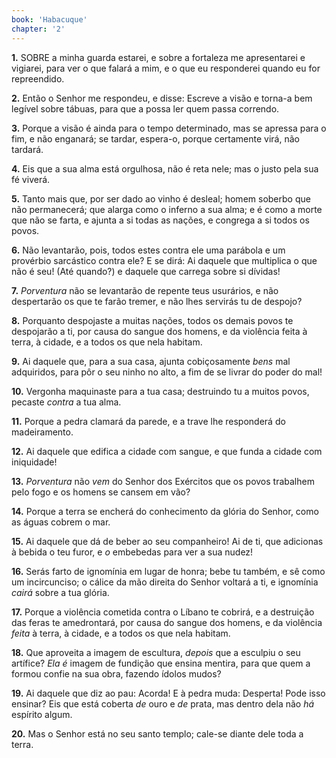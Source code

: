 ```yaml
---
book: 'Habacuque'
chapter: '2'
---
```


**1.** SOBRE a minha guarda estarei, e sobre a fortaleza me apresentarei e vigiarei, para ver o que falará a mim, e o que eu responderei quando eu for repreendido.

**2.** Então o Senhor me respondeu, e disse: Escreve a visão e torna-a bem legível sobre tábuas, para que a possa ler quem passa correndo.

**3.** Porque a visão é ainda para o tempo determinado, mas se apressa para o fim, e não enganará; se tardar, espera-o, porque certamente virá, não tardará.

**4.** Eis que a sua alma está orgulhosa, não é reta nele; mas o justo pela sua fé viverá.

**5.** Tanto mais que, por ser dado ao vinho é desleal; homem soberbo que não permanecerá; que alarga como o inferno a sua alma; e é como a morte que não se farta, e ajunta a si todas as nações, e congrega a si todos os povos.

**6.** Não levantarão, pois, todos estes contra ele uma parábola e um provérbio sarcástico contra ele? E se dirá: Ai daquele que multiplica o que não é seu! (Até quando?) e daquele que carrega sobre si dívidas!

**7.** *Porventura* não se levantarão de repente teus usurários, e não despertarão os que te farão tremer, e não lhes servirás tu de despojo?

**8.** Porquanto despojaste a muitas nações, todos os demais povos te despojarão a ti, por causa do sangue dos homens, e da violência feita à terra, à cidade, e a todos os que nela habitam.

**9.** Ai daquele que, para a sua casa, ajunta cobiçosamente *bens* mal adquiridos, para pôr o seu ninho no alto, a fim de se livrar do poder do mal!

**10.** Vergonha maquinaste para a tua casa; destruindo tu a muitos povos, pecaste *contra* a tua alma.

**11.** Porque a pedra clamará da parede, e a trave lhe responderá do madeiramento.

**12.** Ai daquele que edifica a cidade com sangue, e que funda a cidade com iniquidade!

**13.** *Porventura* não *vem* do Senhor dos Exércitos que os povos trabalhem pelo fogo e os homens se cansem em vão?

**14.** Porque a terra se encherá do conhecimento da glória do Senhor, como as águas cobrem o mar.

**15.** Ai daquele que dá de beber ao seu companheiro! Ai de ti, que adicionas à bebida o teu furor, e *o* embebedas para ver a sua nudez!

**16.** Serás farto de ignomínia em lugar de honra; bebe tu também, e sê como um incircunciso; o cálice da mão direita do Senhor voltará a ti, e ignomínia *cairá* sobre a tua glória.

**17.** Porque a violência cometida contra o Líbano te cobrirá, e a destruição das feras te amedrontará, por causa do sangue dos homens, e da violência *feita* à terra, à cidade, e a todos os que nela habitam.

**18.** Que aproveita a imagem de escultura, *depois* que a esculpiu o seu artífice? *Ela é* imagem de fundição que ensina mentira, para que quem a formou confie na sua obra, fazendo ídolos mudos?

**19.** Ai daquele que diz ao pau: Acorda! E à pedra muda: Desperta! Pode isso ensinar? Eis que está coberta *de* ouro e *de* prata, mas dentro dela não *há* espírito algum.

**20.** Mas o Senhor está no seu santo templo; cale-se diante dele toda a terra.